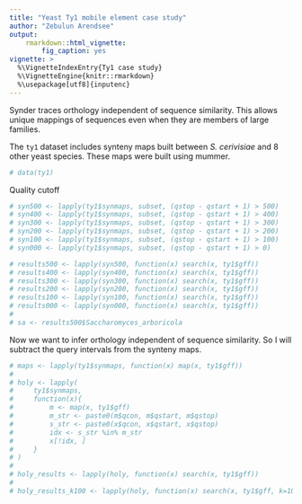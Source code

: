 ```yaml
---
title: "Yeast Ty1 mobile element case study"
author: "Zebulun Arendsee"
output:
    rmarkdown::html_vignette:
        fig_caption: yes
vignette: >
  %\VignetteIndexEntry{Ty1 case study}
  %\VignetteEngine{knitr::rmarkdown}
  %\usepackage[utf8]{inputenc}
---
```


Synder traces orthology independent of sequence similarity. This allows unique
mappings of sequences even when they are members of large families.

The `ty1` dataset includes synteny maps built between *S. cerivisiae* and 8
other yeast species. These maps were built using mummer.

```r
# data(ty1)
```

Quality cutoff

```r
# syn500 <- lapply(ty1$synmaps, subset, (qstop - qstart + 1) > 500)
# syn400 <- lapply(ty1$synmaps, subset, (qstop - qstart + 1) > 400)
# syn300 <- lapply(ty1$synmaps, subset, (qstop - qstart + 1) > 300)
# syn200 <- lapply(ty1$synmaps, subset, (qstop - qstart + 1) > 200)
# syn100 <- lapply(ty1$synmaps, subset, (qstop - qstart + 1) > 100)
# syn000 <- lapply(ty1$synmaps, subset, (qstop - qstart + 1) > 0)
```


```r
# results500 <- lapply(syn500, function(x) search(x, ty1$gff))
# results400 <- lapply(syn400, function(x) search(x, ty1$gff))
# results300 <- lapply(syn300, function(x) search(x, ty1$gff))
# results200 <- lapply(syn200, function(x) search(x, ty1$gff))
# results100 <- lapply(syn100, function(x) search(x, ty1$gff))
# results000 <- lapply(syn000, function(x) search(x, ty1$gff))
#
# sa <- results500$Saccharomyces_arboricola
```

Now we want to infer orthology independent of sequence similarity. So I will
subtract the query intervals from the synteny maps.


```r
# maps <- lapply(ty1$synmaps, function(x) map(x, ty1$gff))
#
# holy <- lapply(
#     ty1$synmaps,
#     function(x){
#         m <- map(x, ty1$gff)
#         m_str <- paste0(m$qcon, m$qstart, m$qstop)
#         s_str <- paste0(x$qcon, x$qstart, x$qstop)
#         idx <- s_str %in% m_str
#         x[!idx, ]
#     }
# )
#
# holy_results <- lapply(holy, function(x) search(x, ty1$gff))
#
# holy_results_k100 <- lapply(holy, function(x) search(x, ty1$gff, k=100))
```

